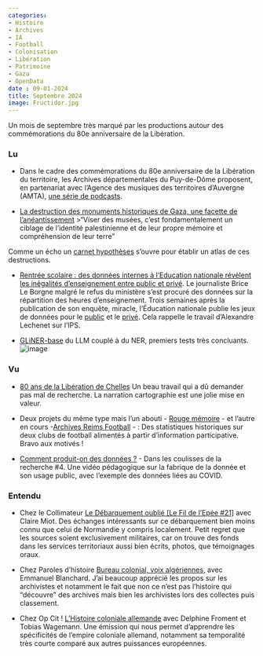 ```yaml
---
categories:
- Histoire 
- Archives 
- IA 
- Football 
- Colonisation
- Libération 
- Patrimoine 
- Gaza 
- OpenData 
date : 09-01-2024
title: Septembre 2024
image: Fructidor.jpg
---
```


Un mois de septembre très marqué par les productions autour des commémorations du 80e anniversaire de la Libération. 

### Lu

* Dans le cadre des commémorations du 80e anniversaire de la Libération du territoire, les Archives départementales du Puy-de-Dôme proposent, en partenariat avec l’Agence des musiques des territoires d’Auvergne (AMTA), [une série de podcasts](https://www.archivesdepartementales.puy-de-dome.fr/n/podcasts/n:841).

* [La destruction des monuments historiques de Gaza, une facette de l’anéantissement](https://www.mediapart.fr/journal/international/300824/la-destruction-des-monuments-historiques-de-gaza-une-facette-de-l-aneantissement) 
    >"Viser des musées, c’est fondamentalement un ciblage de l’identité palestinienne et de leur propre mémoire et compréhension de leur terre"

Comme un écho un [carnet hypothèses](https://gazahistoire.hypotheses.org/) s'ouvre pour établir un atlas de ces destructions.

* [Rentrée scolaire : des données internes à l'Education nationale révèlent les inégalités d'enseignement entre public et privé](https://www.francetvinfo.fr/france/rentree/enquete-franceinfo-rentree-scolaire-des-donnees-internes-a-l-education-nationale-revelent-les-inegalites-d-enseignement-entre-public-et-prive_6698430.html). Le journaliste Brice Le Borgne malgré le refus du ministère s'est procuré des données sur la répartition des heures d'enseignement. Trois semaines après la publication de son enquête, miracle, l'Éducation nationale publie les jeux de données pour le [public](https://data.education.gouv.fr/explore/dataset/fr-en-moyens_enseignants_2d_public/table/?disjunctive.academie&disjunctive.code_departement&disjunctive.libelle_departement&disjunctive.niveau&sort=-num_ligne) et le [privé](https://data.education.gouv.fr/explore/dataset/fr-en-moyens_enseignants_2d_prive/table/?disjunctive.academie&disjunctive.code_departement&disjunctive.libelle_departement&disjunctive.niveau&sort=-num_ligne). Cela rappelle le travail d'Alexandre Lechenet sur l'IPS.

* [GLiNER-base](https://huggingface.co/spaces/urchade/gliner_multiv2.1) du LLM couplé à du NER, premiers tests très concluants. ![image](https://hackmd.io/_uploads/Sy6SIjV2C.png)



### Vu

* [80 ans de la Libération de Chelles](https://patrimoine-archives.chelles.fr/actualites/80-ans-de-la-liberation-de-chelles-53/n:54) Un beau travail qui a dû demander pas mal de recherche. La narration cartographie est une jolie mise en valeur.

* Deux projets du même type mais l'un abouti - [Rouge mémoire](https://rougememoire.com/) - et l'autre en cours -[Archives Reims Football](https://archivesreimsfootball.fr) - : Des statistiques historiques sur deux clubs de football alimentés à partir d'information participative. Bravo aux motivés !

* [Comment produit-on des données ?](https://www.youtube.com/watch?v=Ggn_cSAOGnk&ab_channel=SocioloGeek) - Dans les coulisses de la recherche #4. Une vidéo pédagogique sur la fabrique de la donnée et son usage public, avec l'exemple des données liées au COVID. 

### Entendu

* Chez le Collimateur [Le Débarquement oublié [Le Fil de l'Epée #21]](https://shows.acast.com/collimateur/episodes/le-debarquement-oublie-le-fil-de-lepee-21) avec Claire Miot. Des échanges intéressants sur ce débarquement bien moins connu que celui de Normandie y compris localement. Petit regret que les sources soient exclusivement militaires, car on trouve des fonds dans les services territoriaux aussi bien écrits, photos, que témoignages oraux.

* Chez Paroles d'histoire [Bureau colonial, voix algériennes](https://parolesdhistoire.fr/index.php/2024/09/23/349-bureau-colonial-voix-algeriennes-avec-emmanuel-blanchard/), avec Emmanuel Blanchard. J'ai beaucoup apprécié les propos sur les archivistes et notamment le fait que non ce n'est pas l'histoire qui "découvre" des archives mais bien les archivistes lors des collectes puis classement.

* Chez Op Cit ! [L’Histoire coloniale allemande](https://ihmc.ens.psl.eu/episode-28-histoire-coloniale-allemande-froment-wagemann) avec Delphine Froment et Tobias Wagemann. Une émission qui nous permet d'apprendre les spécificités de l'empire coloniale allemand, notamment sa temporalité très courte comparé aux autres puissances européennes.